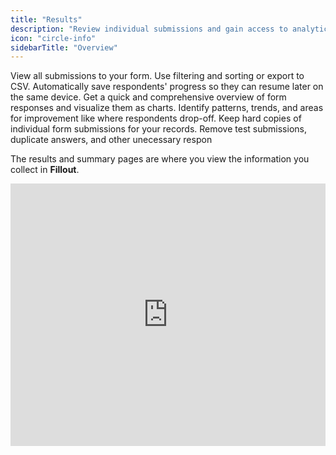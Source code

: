 ```yaml
---
title: "Results"
description: "Review individual submissions and gain access to analytics, along with a summary."
icon: "circle-info"
sidebarTitle: "Overview"
---
```


<CardGroup cols={2}>
  <Card title="View Responses" icon="chart-tree-map" iconType="regular" color="#FFC738" href="/view-responses">
    View all submissions to your form. Use filtering and sorting or export to CSV.
  </Card>
  <Card title="Partial submissions" icon="circle-half-stroke" iconType="regular" color="#FFC738" href="/partial-submissions">
    Automatically save respondents' progress so they can resume later on the same device.
  </Card>
  <Card title="Summary" icon="list-ul" iconType="regular" color="#FFC738" href="/summary">
    Get a quick and comprehensive overview of  form responses and visualize them as charts.
  </Card>
  <Card title="Analytics" icon="arrow-trend-up" iconType="regular" color="#FFC738" href="/analytics">
    Identify patterns, trends, and areas for improvement like where respondents drop-off.
  </Card>
  <Card title="Print a form submission as PDF" icon="print" iconType="regular" color="#FFC738" href="/print-a-form-submission">
    Keep hard copies of individual form submissions for your records.
  </Card>
  <Card title="Delete a form submission" icon="trash-can" iconType="regular" color="#FFC738" href="/delete-a-form-submission">
    Remove test submissions, duplicate answers, and other unecessary respon
  </Card>
</CardGroup>

The results and summary pages are where you view the information you collect in **Fillout**.

<Frame>
  <iframe class="notion-asset-object-fit" src="https://demo.arcade.software/hbZwClXLqV9L30jG2oln?embed" title="iframe embed" frameborder="0" allowfullscreen loading="lazy" scrolling="auto" width="100%" height="420px" />
</Frame>

## What you'll find in the Results page

### **Summary statistics**

Get an overview of key metrics, such as response rate, total submissions, completion rate, and more.

### **Visualizations**

Explore visual representations of the data you collect, like charts, graphs, and tables.

### **Individual responses**

Review each respondent's submission in detail, including their answers to each question.

### **Filtering and sorting**

Use filters and sorting options to find the submissions you need.

### **Exporting data**

Export the results summary in various formats, such as CSV or PDF, for further analysis or reporting.
